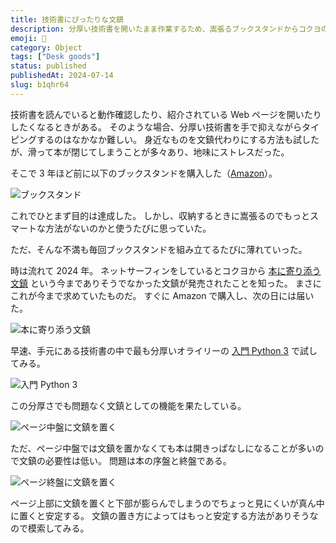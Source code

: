 ```yaml
---
title: 技術書にぴったりな文鎮
description: 分厚い技術書を開いたまま作業するため、嵩張るブックスタンドからコクヨの文鎮に乗り換えた使用感レポート。
emoji: 📗
category: Object
tags: ["Desk goods"]
status: published
publishedAt: 2024-07-14
slug: b1qhr64
---
```


技術書を読んでいると動作確認したり、紹介されている Web ページを開いたりしたくなるときがある。
そのような場合、分厚い技術書を手で抑えながらタイピングするのはなかなか難しい。
身近なものを文鎮代わりにする方法も試したが、滑って本が閉じてしまうことが多々あり、地味にストレスだった。

そこで 3 年ほど前に以下のブックスタンドを購入した（[Amazon](https://amzn.to/4iZJmNo)）。

![ブックスタンド](./01.jpg)

これでひとまず目的は達成した。
しかし、収納するときに嵩張るのでもっとスマートな方法がないのかと使うたびに思っていた。

ただ、そんな不満も毎回ブックスタンドを組み立てるたびに薄れていった。

時は流れて 2024 年。
ネットサーフィンをしているとコクヨから [本に寄り添う文鎮](https://amzn.to/3FU7diN) という今までありそうでなかった文鎮が発売されたことを知った。
まさにこれが今まで求めていたものだ。
すぐに Amazon で購入し、次の日には届いた。

![本に寄り添う文鎮](./02.jpg "特に理由はないが真鍮製にした")

早速、手元にある技術書の中で最も分厚いオライリーの [入門 Python 3](https://amzn.to/3FWRiQJ) で試してみる。

![入門 Python 3](./03.jpg "753 ページある")

この分厚さでも問題なく文鎮としての機能を果たしている。

![ページ中盤に文鎮を置く](./04.jpg)

ただ、ページ中盤では文鎮を置かなくても本は開きっぱなしになることが多いので文鎮の必要性は低い。
問題は本の序盤と終盤である。

![ページ終盤に文鎮を置く](./05.jpg)

ページ上部に文鎮を置くと下部が膨らんでしまうのでちょっと見にくいが真ん中に置くと安定する。
文鎮の置き方によってはもっと安定する方法がありそうなので模索してみる。
